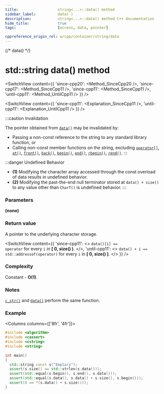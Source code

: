 ```yaml
---
title:					string<...>::data() method
sidebar_label:			data( )
description:			string<...>::data() method C++ documentation
hide_title:				true
tags:					[access, data, pointer]

cppreference_origin_rel: w/cpp/container/string/data
---
```



{/* data() */}



# std::string data() method

<SwitchView content={{
	'since-cpp20': <Method_SinceCpp20 />,
	'since-cpp17': <Method_SinceCpp11 />,
	'since-cpp11': <Method_SinceCpp11 />,
	'until-cpp11': <Method_UntilCpp11 />
}} />

<SwitchView content={{
	'since-cpp11': <Explanation_SinceCpp11 />,
	'until-cpp11': <Explanation_UntilCpp11 />
}} />

:::caution Invalidation

The pointer obtained from [`data()`](#) may be invalidated by:
 - Passing a non-const reference to the string to any standard library function, or
 - Calling non-const member functions on the string, excluding [`operator[]`](operator_subscript), [`at()`](at), [`front()`](front), [`back()`](back), [`begin()`](begin), [`end()`](end), [`rbegin()`](rbegin), [`rend()`](rend).
:::

:::danger Undefined Behavior
- **(1)** Modifying the character array accessed through the const overload of data results in <Tooltip title={Term_UndefinedBehaviour}>undefined behavior</Tooltip>.
- **(2)** Modifying the past-the-end null terminator stored at `data() + size()` to any value other than `CharT()` is <Tooltip title={Term_UndefinedBehaviour}>undefined behavior</Tooltip>.
:::

### Parameters

**(none)**

### Return value

A pointer to the underlying character storage.


<SwitchView content={{
	'since-cpp11': <>
		<code>data()[i] == operator[](i)</code> for every <code>i</code> in <b>[ 0, size() )</b>.
	</>,
	'until-cpp11': <>
		<code>data() + i == std::addressof(operator[](i))</code> for every <code>i</code> in <b>[ 0, size() ]</b>.
	</>
}} />

### Complexity

Constant - **O(1)**.

### Notes

<Since v='cpp11'><a href="c_str"><code>c_str()</code></a> and <a href="data"><code>data()</code></a> perform the same function.</Since>

### Example

<Columns columns={['8fr', '4fr']}>
<div>

```cpp title='Main.cpp' showLineNumbers
#include <algorithm>
#include <cassert>
#include <cstring>
#include <string>
 
int main()
{
  std::string const s("Emplary");
  assert(s.size() == std::strlen(s.data()));
  assert(std::equal(s.begin(), s.end(), s.data()));
  assert(std::equal(s.data(), s.data() + s.size(), s.begin()));
  assert(0 == *(s.data() + s.size()));
}
```

</div>
<div>

```plaintext title="Output"
```

</div>
</Columns>
